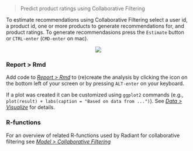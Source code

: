 > Predict product ratings using Collaborative Filtering

To estimate recommendations using Collaborative Filtering select a user id, a product id, one or more products to generate recommendations for, and product ratings. To generate recommendasions press the `Estimate` button or `CTRL-enter` (`CMD-enter` on mac). 

<p align="center"><img src="https://radiant-rstats.github.io/docs/model/figures_model//cf_summary.png"></p>

### Report > Rmd

Add code to <a href="https://radiant-rstats.github.io/docs/data/report_rmd.html" target="_blank">_Report > Rmd_</a> to (re)create the analysis by clicking the <i title="report results" class="fa fa-edit"></i> icon on the bottom left of your screen or by pressing `ALT-enter` on your keyboard. 

If a plot was created it can be customized using `ggplot2` commands (e.g., `plot(result) + labs(caption = "Based on data from ...")`). See <a href="https://radiant-rstats.github.io/docs/data/visualize.html" target="_blank">_Data > Visualize_</a> for details.

### R-functions

For an overview of related R-functions used by Radiant for collaborative filtering see <a href = "https://radiant-rstats.github.io/radiant.model/reference/index.html#section-model-collaborative-filtering" target="_blank">_Model > Collaborative Filtering_</a>
